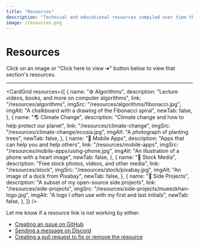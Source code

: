 ```yaml
---
title: "Resources"
description: "Technical and educational resources compiled over time that you may find useful."
image: /resources.png
---
```



# Resources

Click on an image or "Click here to view &#10132;" button below to view that section's resources.

---

<CardGrid
  resources={[
    {
      name: "⚙ Algorithms",
      description: "Lecture videos, books, and more on computer algorithms",
      link: "/resources/algorithms",
      imgSrc: "/resources/algorithms/fibonacci.jpg",
      imgAlt: "A chalkboard with a drawing of the Fibonacci spiral",
      newTab: false,
    },
    {
      name: "🌎 Climate Change",
      description: "Climate change and how to help protect our planet",
      link: "/resources/climate-change",
      imgSrc: "/resources/climate-change/ecosia.jpg",
      imgAlt: "A photograph of planting trees",
      newTab: false,
    },
    {
      name: "📱 Mobile Apps",
      description: "Apps that can help you and help others",
      link: "/resources/mobile-apps",
      imgSrc: "/resources/mobile-apps/using-phone.jpg",
      imgAlt: "An illustration of a phone with a heart image",
      newTab: false,
    },
    {
      name: "📸 Stock Media",
      description: "Free stock photos, videos, and other media",
      link: "/resources/stock",
      imgSrc: "/resources/stock/pixabay.jpg",
      imgAlt: "An image of a duck from Pixabay",
      newTab: false,
    },
    {
      name: "🚀 Side Projects",
      description: "A subset of my open-source side projects",
      link: "/resources/side-projects",
      imgSrc: "/resources/side-projects/mueezkhan-logo.jpg",
      imgAlt: "A logo I often use with my first and last initials",
      newTab: false,
    },
  ]}
/>

Let me know if a resource link is not working by either:

- [Creating an issue on GitHub](https://github.com/rzmk/learn.mueezkhan.com/issues)
- [Sending a message on Discord](https://discord.com/servers/learn-with-mueez-1068446943736516678)
- [Creating a pull request to fix or remove the resource](https://github.com/rzmk/learn.mueezkhan.com/pulls)
